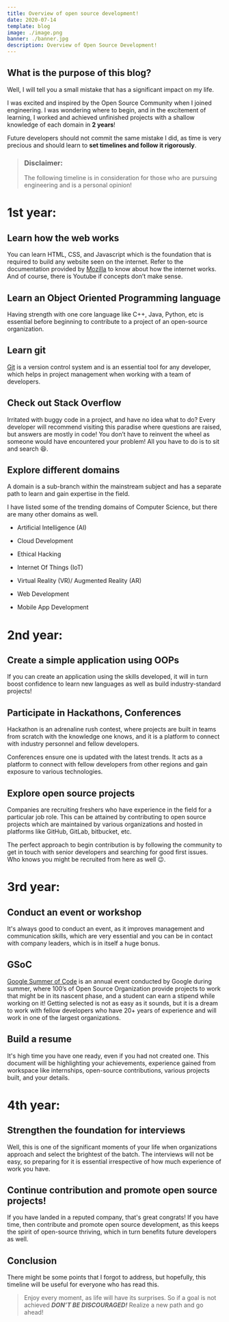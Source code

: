 ```yaml
---
title: Overview of open source development!
date: 2020-07-14
template: blog
image: ./image.png
banner: ./banner.jpg
description: Overview of Open Source Development!
---
```


## What is the purpose of this blog?

Well, I will tell you a small mistake that has a significant impact on my life.

I was excited and inspired by the Open Source Community when I joined engineering. I was wondering where to begin, and in the excitement of learning, I worked and achieved unfinished projects with a shallow knowledge of each domain in **2 years**!

Future developers should not commit the same mistake I did, as time is very precious and should learn to **set timelines and follow it rigorously**.

> ### Disclaimer:
>
> The following timeline is in consideration for those who are pursuing engineering and is a personal opinion!

# 1st year:

## Learn how the web works

You can learn HTML, CSS, and Javascript which is the foundation that is required to build any website seen on the internet. Refer to the documentation provided by [Mozilla](http://developer.mozilla.org/en-US/) to know about how the internet works. And of course, there is Youtube if concepts don’t make sense.

## Learn an Object Oriented Programming language

Having strength with one core language like C++, Java, Python, etc is essential before beginning to contribute to a project of an open-source organization.

## Learn git

[Git](https://guides.github.com/introduction/git-handbook/) is a version control system and is an essential tool for any developer, which helps in project management when working with a team of developers.

## Check out Stack Overflow

Irritated with buggy code in a project, and have no idea what to do? Every developer will recommend visiting this paradise where questions are raised, but answers are mostly in code! You don’t have to reinvent the wheel as someone would have encountered your problem! All you have to do is to sit and search :laughing:.

## Explore different domains

A domain is a sub-branch within the mainstream subject and has a separate path to learn and gain expertise in the field.

I have listed some of the trending domains of Computer Science, but there are many other domains as well.

- Artificial Intelligence (AI)

- Cloud Development

- Ethical Hacking

- Internet Of Things (IoT)

- Virtual Reality (VR)/ Augmented Reality (AR)

- Web Development

- Mobile App Development

# 2nd year:

## Create a simple application using OOPs

If you can create an application using the skills developed, it will in turn boost confidence to learn new languages as well as build industry-standard projects!

## Participate in Hackathons, Conferences

Hackathon is an adrenaline rush contest, where projects are built in teams from scratch with the knowledge one knows, and it is a platform to connect with industry personnel and fellow developers.

Conferences ensure one is updated with the latest trends. It acts as a platform to connect with fellow developers from other regions and gain exposure to various technologies.

## Explore open source projects

Companies are recruiting freshers who have experience in the field for a particular job role. This can be attained by contributing to open source projects which are maintained by various organizations and hosted in platforms like GitHub, GitLab, bitbucket, etc.

The perfect approach to begin contribution is by following the community to get in touch with senior developers and searching for good first issues. Who knows you might be recruited from here as well :wink:.

# 3rd year:

## Conduct an event or workshop

It's always good to conduct an event, as it improves management and communication skills, which are very essential and you can be in contact with company leaders, which is in itself a huge bonus.

## GSoC

[Google Summer of Code](https://summerofcode.withgoogle.com/) is an annual event conducted by Google during summer, where 100’s of Open Source Organization provide projects to work that might be in its nascent phase, and a student can earn a stipend while working on it! Getting selected is not as easy as it sounds, but it is a dream to work with fellow developers who have 20+ years of experience and will work in one of the largest organizations.

## Build a resume

It's high time you have one ready, even if you had not created one. This document will be highlighting your achievements, experience gained from workspace like internships, open-source contributions, various projects built, and your details.

# 4th year:

## Strengthen the foundation for interviews

Well, this is one of the significant moments of your life when organizations approach and select the brightest of the batch. The interviews will not be easy, so preparing for it is essential irrespective of how much experience of work you have.

## Continue contribution and promote open source projects!

If you have landed in a reputed company, that's great congrats! If you have time, then contribute and promote open source development, as this keeps the spirit of open-source thriving, which in turn benefits future developers as well.

## Conclusion

There might be some points that I forgot to address, but hopefully, this timeline will be useful for everyone who has read this.

> Enjoy every moment, as life will have its surprises.
> So if a goal is not achieved
> **_DON’T BE DISCOURAGED!_**
> Realize a new path and go ahead!
